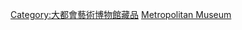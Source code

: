 {{Commons cat|Paintings in the Metropolitan Museum of Art}}

[[Category:大都會藝術博物館藏品|Category:大都會藝術博物館藏品]]
[[Category:按收藏處分類的畫作|Metropolitan Museum]]